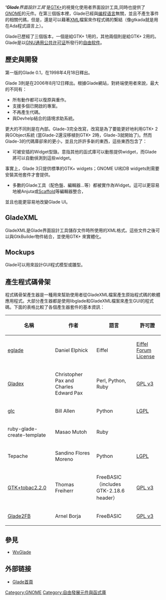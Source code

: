 {{NoteTA|G1=IT|G2=FL}}
{{Infobox software
| name = Glade
| logo = Glade 3 logo.svg
| screenshot = Glade 3 screenshot.png
| screenshot size = 250px
| caption = 
| released = {{Start date and age|1998|04|18}}
| latest release version = 3.38.2
| latest release date = {{Release date and age|2020|11|20}}
| latest preview version = 3.37.0
| latest preview date = {{Release date and age|2020|07|14}}
| operating system = [[跨平台|跨平台]]
| status = 進行中
| genre = [[图形用户界面|图形用户界面]]設計工具
| license = [[GNU通用公共许可证|GNU通用公共许可证]]
| website = https://glade.gnome.org
}}

''''''Glade'''界面設計工具'''是[[GTK|GTK+]]的視覺化使用者界面設計工具,同時也提供了[[GNOME|GNOME]]的元件。在第三個版本裡，Glade已經與[[编程语言|编程语言]]無關，並且不產生事件的相關代碼，但是，還是可以藉著[[XML|XML]]檔案來作程式碼的繫結（像gtkada就是用在Ada程式語言上）。

Glade已歷經了三個版本，一個是給GTK+ 1用的，其他兩個則是給GTK+ 2用的。Glade是以[[GNU通用公共许可证|GNU通用公共许可证]]所發行的[[自由软件|自由软件]]。

== 歷史與開發 ==
第一版的Glade 0.1，在1998年4月18日釋出。

Glade 3則是在2006年8月12日釋出。根據Glade網站，對終端使用者來說，最大的不同有：
*所有動作都可以復原與重作。
*支援多個已開啟的專案。
*不再產生代碼。
*與Devhelp結合的語境求助系統。

更大的不同則是在內部。Glade-3完全改寫，改寫是為了要能更好地利用GTK+ 2與GObject系統 
(當Glade-2還沒移植到GTK+ 2時，Glade-3就開始了)。然而Glade-3的代碼庫卻來的更小，並且允許許多新的東西，這些東西包含了：
*可被安插的Widget型錄。意指其他的函式庫可以動態提供widget，而Glade將可以自動偵測到這些widget。
事實上，Glade 3只提供標準的GTK+ widgets；GNOME UI和DB widgets則需要安裝其他套件才會提供。
*多數的Glade工具（配色盤、編輯器...等）都被實作為Widget。這可以更容易地被Anjuta或[[Scaffold_(编程)|Scaffold]]等編輯器整合，
並且也能更容易地改變Glade UI。

== GladeXML ==
GladeXML是Glade界面設計工具儲存文件時所使用的XML格式。這些文件之後可以與GtkBuilder物件結合，並使用GTK+ 來實體化。

== Mockups ==
Glade可以用來設計GUI程式模型或雛型。

== 產生程式碼骨架 ==
程式碼骨架產生器是一種用來幫助使用者從GladeXML檔案產生原始程式碼的軟體應用程式。大部分產生器都是使用libglade和GladeXML檔案來產生GUI的程式碼。下面的表格比較了各個產生器套件的基本資訊：

{| class="wikitable"
|-
! 名稱
! 作者
! 語言
! 許可證
|-
| [http://efsa.sourceforge.net/archive/elphick/eglade.htm eglade] {{Wayback|url=http://efsa.sourceforge.net/archive/elphick/eglade.htm |date=20180513183717 }}
| Daniel Elphick
| Eiffel
| [[Eiffel_Forum_License|Eiffel Forum License]]
|-
| [https://launchpad.net/gladex/ Gladex] {{Wayback|url=https://launchpad.net/gladex/ |date=20200801031250 }}
| Christopher Pax and Charles Edward Pax
| Perl, Python, Ruby
| [[GPL_v3|GPL v3]]
|-
| [http://sourceforge.net/projects/glc/ glc] {{Wayback|url=http://sourceforge.net/projects/glc/ |date=20200807105150 }}
| Bill Allen
| Python
| [[LGPL|LGPL]]
|-
| ruby-glade-create-template
| Masao Mutoh
| Ruby
|
|-
| Tepache
| Sandino Flores Moreno
| Python
| [[LGPL|LGPL]]
|-
| [http://www.freebasic-portal.de/downloads/ressourcencompiler/gtktobac2-2-0-131.html GTK+tobac2.2.0] {{Wayback|url=http://www.freebasic-portal.de/downloads/ressourcencompiler/gtktobac2-2-0-131.html |date=20201126235257 }}
| Thomas Freiherr
| FreeBASIC（includes GTK-2.18.6 header）
| [[GPL_v3|GPL v3]]
|-
| [https://web.archive.org/web/20160304131241/http://www.galeon.exofire.net/ Glade2FB]
| Arnel Borja
| FreeBASIC
| [[GPL_v3|GPL v3]]
|}

==參見==
* [[WxGlade|WxGlade]]

==外部链接==
*[http://glade.gnome.org/ Glade首頁] {{Wayback|url=http://glade.gnome.org/ |date=20210203020158 }}

{{GNOME}}

[[Category:GNOME|Category:GNOME]]
[[Category:自由發展元件與函式庫|Category:自由發展元件與函式庫]]